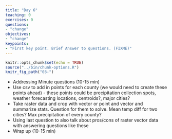 ```yaml
---
title: "Day 6"
teaching: 0
exercises: 0
questions:
- "change"
objectives:
- "change"
keypoints:
- "First key point. Brief Answer to questions. (FIXME)"
---
```



```r
knitr::opts_chunk$set(echo = TRUE)
source("../bin/chunk-options.R")
knitr_fig_path("03-")
```


- Addressing Minute questions (10-15 min)
- Use csv to add in points for each county (we would need to create these points ahead) - these points could be precipitation collection spots, weather forecasting locations, centroids?, major cities?
- Take raster data and crop with vector or point and vector and summarize stats.  Question for them to solve.  Mean temp diff for two cities?  Max precipitation of every county?
- Using last question to also talk about pros/cons of raster vector data with answering questions like these
- Wrap up (10-15 min)
